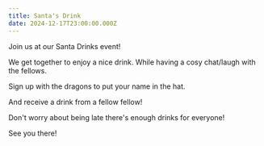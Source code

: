 ```yaml
---
title: Santa's Drink
date: 2024-12-17T23:00:00.000Z
---
```


Join us at our Santa Drinks event!

We get together to enjoy a nice drink. While having a cosy chat/laugh with the fellows.

Sign up with the dragons to put your name in the hat. 

And receive a drink from a fellow fellow!

Don't worry about being late there's enough drinks for everyone!

See you there!
